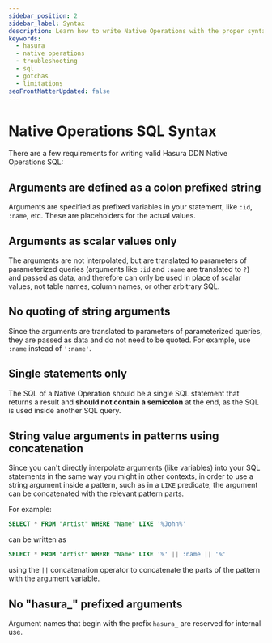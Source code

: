 ```yaml
---
sidebar_position: 2
sidebar_label: Syntax
description: Learn how to write Native Operations with the proper syntax in Hasura.
keywords:
  - hasura
  - native operations
  - troubleshooting
  - sql
  - gotchas
  - limitations
seoFrontMatterUpdated: false
---
```


# Native Operations SQL Syntax

There are a few requirements for writing valid Hasura DDN Native Operations SQL:

## Arguments are defined as a colon prefixed string

Arguments are specified as prefixed variables in your statement, like `:id`, `:name`, etc. These are placeholders for
the actual values.

## Arguments as scalar values only

The arguments are not interpolated, but are translated to parameters of parameterized queries (arguments like `:id` and
`:name` are translated to `?`) and passed as data, and therefore can only be used in place of scalar values, not table
names, column names, or other arbitrary SQL.

## No quoting of string arguments

Since the arguments are translated to parameters of parameterized queries, they are passed as data and do not need to be
quoted. For example, use `:name` instead of `':name'`.

## Single statements only

The SQL of a Native Operation should be a single SQL statement that returns a result and **should not contain a
semicolon** at the end, as the SQL is used inside another SQL query.

## String value arguments in patterns using concatenation

Since you can't directly interpolate arguments (like variables) into your SQL statements in the same way you might in
other contexts, in order to use a string argument inside a pattern, such as in a `LIKE` predicate, the argument can be
concatenated with the relevant pattern parts.

For example:

```sql
SELECT * FROM "Artist" WHERE "Name" LIKE '%John%'
```

can be written as

```sql
SELECT * FROM "Artist" WHERE "Name" LIKE '%' || :name || '%'
```

using the `||` concatenation operator to concatenate the parts of the pattern with the argument variable.

## No "hasura\_" prefixed arguments

Argument names that begin with the prefix `hasura_` are reserved for internal use.
